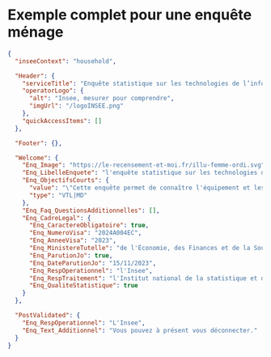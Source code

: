 # Exemple complet pour une enquête ménage

```json
{
  "inseeContext": "household",

  "Header": {
    "serviceTitle": "Enquête statistique sur les technologies de l’information et de la communication 2024",
    "operatorLogo": {
      "alt": "Insee, mesurer pour comprendre",
      "imgUrl": "/logoINSEE.png"
    },
    "quickAccessItems": []
  },

  "Footer": {},

  "Welcome": {
    "Enq_Image": "https://le-recensement-et-moi.fr/illu-femme-ordi.svg",
    "Enq_LibelleEnquete": "l'enquête statistique sur les technologies de l’information et de la communication 2024",
    "Enq_ObjectifsCourts": {
      "value": "\"Cette enquête permet de connaître l'équipement et les usages des personnes dans le domaine des technologies de l'information et de la communication (téléphone fixe et mobile, informatique, internet sur support fixe et mobile).\n\n Le temps de réponse à ce questionnaire est estimé à 15 minutes\" \n\n **Qui doit répondre à ce questionnaire ?** \n\n || whoAnswers",
      "type": "VTL|MD"
    },
    "Enq_Faq_QuestionsAdditionnelles": [],
    "Enq_CadreLegal": {
      "Enq_CaractereObligatoire": true,
      "Enq_NumeroVisa": "2024A004EC",
      "Enq_AnneeVisa": "2023",
      "Enq_MinistereTutelle": "de l'Économie, des Finances et de la Souveraineté industrielle et numérique ",
      "Enq_ParutionJo": true,
      "Enq_DateParutionJo": "15/11/2023",
      "Enq_RespOperationnel": "l'Insee",
      "Enq_RespTraitement": "l'Institut national de la statistique et des études économiques (Insee)",
      "Enq_QualiteStatistique": true
    }
  },

  "PostValidated": {
    "Enq_RespOperationnel": "L'Insee",
    "Enq_Text_Additionnel": "Vous pouvez à présent vous déconnecter."
  }
}
```
